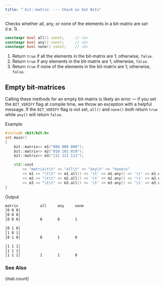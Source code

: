 ```yaml
---
title: "`bit::matrix` --- Check on Set Bits"
---
```


Checks whether all, any, or none of the elements in a bit-matrix are _set_ (i.e. 1).

```cpp
constexpr bool all() const;     // <1>
constexpr bool any() const;     // <2>
constexpr bool none() const;    // <3>
```
1. Return `true` if all the elements in the bit-matrix are 1; otherwise, `false`.
2. Return `true` if any elements in the bit-matrix are 1; otherwise, `false`.
3. Return `true` if none of the elements in the bit-matrix are 1; otherwise, `false`.

::: {.callout-caution}
# Empty bit-matrices
Calling these methods for an empty bit-matrix is likely an error --- if you set the `BIT_VERIFY` flag at compile time, we throw an exception with a helpful message.
If the `BIT_VERIFY` flag is not set, `all()` and `none()` _both_ return `true` while `any()` will return `false`.
:::

[Example]{.bt}
```cpp
#include <bit/bit.h>
int main()
{
    bit::matrix<> m1("000 000 000");
    bit::matrix<> m2("010 101 010");
    bit::matrix<> m3("111 111 111");

    std::cout
        << "matrix\t\t" << "all\t" << "any\t" << "none\n"
        << m1 << "\t\t" << m1.all() << '\t' << m1.any() << '\t' << m1.none() << "\n\n"
        << m2 << "\t\t" << m2.all() << '\t' << m2.any() << '\t' << m2.none() << "\n\n"
        << m3 << "\t\t" << m3.all() << '\t' << m3.any() << '\t' << m3.none() << "\n";
}
```

[Output]{.bt}
```bash
matrix          all     any     none
│0 0 0│
│0 0 0│
│0 0 0│         0       0       1

│0 1 0│
│1 0 1│
│0 1 0│         0       1       0

│1 1 1│
│1 1 1│
│1 1 1│         1       1       0
```

### See Also
{mat.count}
